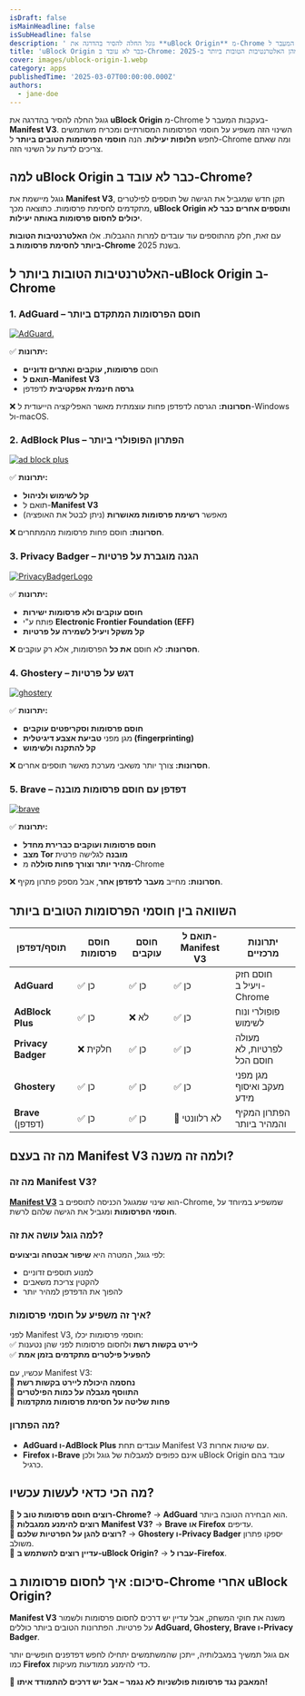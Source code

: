 ```yaml
---
isDraft: false
isMainHeadline: false
isSubHeadline: false
description: ' גוגל החלה להסיר בהדרגה את **uBlock Origin** מ-Chrome בעקבות המעבר ל-**Manifest V3**. השינוי הזה משפיע על חוסמי הפרסומות המסורתיים ומכריח מש'
title: 'uBlock Origin כבר לא עובד ב-Chrome: מהן האלטרנטיבות הטובות ביותר ב-2025?'
cover: images/ublock-origin-1.webp
category: apps
publishedTime: '2025-03-07T00:00:00.000Z'
authors:
  - jane-doe
---
```


גוגל החלה להסיר בהדרגה את **uBlock Origin** מ-Chrome בעקבות המעבר ל-**Manifest V3**. השינוי הזה משפיע על חוסמי הפרסומות המסורתיים ומכריח משתמשים לחפש **חלופות יעילות**. הנה **חוסמי הפרסומות הטובים ביותר** ל-Chrome ומה שאתם צריכים לדעת על השינוי הזה.

## **למה uBlock Origin כבר לא עובד ב-Chrome?**

גוגל מיישמת את **Manifest V3**, תקן חדש שמגביל את הגישה של תוספים לפילטרים מתקדמים לחסימת פרסומות. כתוצאה מכך, **uBlock Origin ותוספים אחרים כבר לא יכולים לחסום פרסומות באותה יעילות**.

עם זאת, חלק מהתוספים עוד עובדים למרות ההגבלות. אלו **האלטרנטיבות הטובות ביותר לחסימת פרסומות ב-Chrome** בשנת 2025.

## **האלטרנטיבות הטובות ביותר ל-uBlock Origin ב-Chrome**

### **1\. AdGuard – חוסם הפרסומות המתקדם ביותר**

[![AdGuard.](images/AdGuard.svg-r2iaand671qip9md0tthqnswohsewvgiyq9hasoixc.png "AdGuard.")](https://adguard.com/en/adguard-browser-extension/overview.html)

✅ **יתרונות:**

- חוסם **פרסומות, עוקבים ואתרים זדוניים**
- **תואם ל-Manifest V3**
- **גרסה חינמית אפקטיבית** לדפדפן

❌ **חסרונות:** הגרסה לדפדפן פחות עוצמתית מאשר האפליקציה הייעודית ל-Windows ול-macOS.

### **2\. AdBlock Plus – הפתרון הפופולרי ביותר**

[![ad block plus](images/unnamed-r2iak0t8ckkgha07adok3sndxtl6o7o5x4gsl4s6vk.png "ad block plus")](https://adblockplus.org/en/)

✅ **יתרונות:**

- **קל לשימוש ולניהול**
- תואם ל-**Manifest V3**
- מאפשר **רשימת פרסומות מאושרות** (ניתן לבטל את האופציה)

❌ **חסרונות:** חוסם פחות פרסומות מהמתחרים.

### **3\. Privacy Badger – הגנה מוגברת על פרטיות**

[![PrivacyBadgerLogo](images/PrivacyBadgerLogo-e1741347982845-r2iaqlol1iptk00qx7ln2eze3d6vq1np4i8aersk0g.png "PrivacyBadgerLogo")](https://chromewebstore.google.com/detail/privacy-badger/pkehgijcmpdhfbdbbnkijodmdjhbjlgp?hl=he&gl=JP)

✅ **יתרונות:**

- **חוסם עוקבים ולא פרסומות ישירות**
- פותח ע"י **Electronic Frontier Foundation (EFF)**
- **קל משקל ויעיל לשמירה על פרטיות**

❌ **חסרונות:** לא חוסם **את כל** הפרסומות, אלא רק עוקבים.

### **4\. Ghostery – דגש על פרטיות**

[![ghostery](images/3441846-r2iau4krtgefadbta8x6equrtxs8f2sab4xpb7stzk.png "ghostery")](https://www.ghostery.com/ghostery-ad-blocker-chrome)

✅ **יתרונות:**

- **חוסם פרסומות וסקריפטים עוקבים**
- מגן מפני **טביעת אצבע דיגיטלית (fingerprinting)**
- **קל להתקנה ולשימוש**

❌ **חסרונות:** צורך יותר משאבי מערכת מאשר תוספים אחרים.

### **5\. Brave – דפדפן עם חוסם פרסומות מובנה**

[![brave](images/images-r2iavum4circkmtp7zqjzb771dagj3mkjnzqzh8ukw.png "brave")](https://brave.com/)

✅ **יתרונות:**

- **חוסם פרסומות ועוקבים כברירת מחדל**
- **מצב Tor מובנה** לגלישה פרטית
- **מהיר יותר וצורך פחות סוללה** מ-Chrome

❌ **חסרונות:** מחייב **מעבר לדפדפן אחר**, אבל מספק פתרון מקיף.

## **השוואה בין חוסמי הפרסומות הטובים ביותר**

| תוסף/דפדפן | חוסם פרסומות | חוסם עוקבים | תואם ל-Manifest V3 | יתרונות מרכזיים |
| --- | --- | --- | --- | --- |
| **AdGuard** | ✅ כן | ✅ כן | ✅ כן | חוסם חזק ויעיל ב-Chrome |
| **AdBlock Plus** | ✅ כן | ❌ לא | ✅ כן | פופולרי ונוח לשימוש |
| **Privacy Badger** | ❌ חלקית | ✅ כן | ✅ כן | מעולה לפרטיות, לא חוסם הכל |
| **Ghostery** | ✅ כן | ✅ כן | ✅ כן | מגן מפני מעקב ואיסוף מידע |
| **Brave** (דפדפן) | ✅ כן | ✅ כן | 🚫 לא רלוונטי | הפתרון המקיף והמהיר ביותר |

## **מה זה בעצם Manifest V3 ולמה זה משנה?**

### **מה זה Manifest V3?**

[**Manifest V3**](https://developer.chrome.com/docs/extensions/develop/migrate/what-is-mv3?hl=he) הוא שינוי שמגוגל הכניסה לתוספים ב-Chrome, שמשפיע במיוחד על **חוסמי הפרסומות** ומגביל את הגישה שלהם לרשת.

### **למה גוגל עושה את זה?**

לפי גוגל, המטרה היא **שיפור אבטחה וביצועים**:

- למנוע תוספים זדוניים
- להקטין צריכת משאבים
- להפוך את הדפדפן למהיר יותר

### **איך זה משפיע על חוסמי פרסומות?**

לפני Manifest V3, חוסמי פרסומות יכלו:  
✅ **ליירט בקשות רשת** ולחסום פרסומות לפני שהן נטענות  
✅ **להפעיל פילטרים מתקדמים בזמן אמת**

עכשיו, עם Manifest V3:  
🚫 **נחסמה היכולת ליירט בקשות רשת**  
🚫 **התווסף מגבלה על כמות הפילטרים**  
🚫 **פחות שליטה על חסימת פרסומות מתקדמות**

### **מה הפתרון?**

- **AdGuard ו-AdBlock Plus** עובדים תחת Manifest V3 עם שיטות אחרות.
- **Firefox ו-Brave** אינם כפופים למגבלות של גוגל ולכן uBlock Origin עובד בהם כרגיל.

## **מה הכי כדאי לעשות עכשיו?**

🔹 **רוצים חוסם פרסומות טוב ל-Chrome?** → **AdGuard** הוא הבחירה הטובה ביותר.  
🔹 **רוצים להימנע ממגבלות Manifest V3?** → **Brave או Firefox** עדיפים.  
🔹 **רוצים להגן על הפרטיות שלכם?** → **Ghostery ו-Privacy Badger** יספקו פתרון משולב.  
🔹 **עדיין רוצים להשתמש ב-uBlock Origin?** → **עברו ל-Firefox**.

## **סיכום: איך לחסום פרסומות ב-Chrome אחרי uBlock Origin?**

**Manifest V3** משנה את חוקי המשחק, אבל עדיין יש דרכים לחסום פרסומות ולשמור על פרטיות. הפתרונות הטובים ביותר כוללים **AdGuard, Ghostery, Brave ו-Privacy Badger**.

אם גוגל תמשיך במגבלותיה, ייתכן שהמשתמשים יתחילו לחפש דפדפנים חופשיים יותר כמו **Firefox** כדי להימנע ממודעות מעיקות.

🔎 **המאבק נגד פרסומות פולשניות לא נגמר – אבל יש דרכים להתמודד איתו!**
